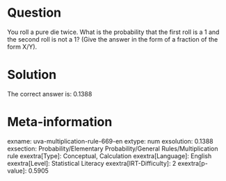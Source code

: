 Question
========

You roll a pure die twice. What is the probability that the first roll is a 1 and the second roll is not a 1? (Give the answer in the form of a fraction of the form X/Y).

Solution
========

The correct answer is: 0.1388

Meta-information
================
exname: uva-multiplication-rule-669-en
extype: num
exsolution: 0.1388
exsection: Probability/Elementary Probability/General Rules/Multiplication rule
exextra[Type]: Conceptual, Calculation
exextra[Language]: English
exextra[Level]: Statistical Literacy
exextra[IRT-Difficulty]: 2
exextra[p-value]: 0.5905
